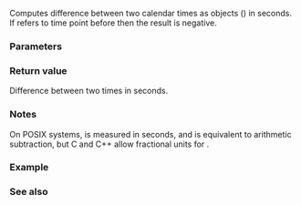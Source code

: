 {{cpp/title|difftime}}
{{cpp/chrono/c/navbar}}
{{ddcl|header=ctime|
double difftime( std::time_t time_end, std::time_t time_beg );
}}

Computes difference between two calendar times as {{lc|std::time_t}} objects ({{c|time_end - time_beg}}) in seconds. If {{c|time_end}} refers to time point before {{c|time_beg}} then the result is negative.

===Parameters===
{{par begin}}
{{par|time_beg, time_end|times to compare}}
{{par end}}

===Return value===
Difference between two times in seconds.

===Notes===
On POSIX systems, {{lc|std::time_t}} is measured in seconds, and {{tt|difftime}} is equivalent to arithmetic subtraction, but C and C++ allow fractional units for {{tt|time_t}}.

===Example===
{{example
|code=
#include &lt;ctime&gt;
#include &lt;iostream&gt;

int main()
{
    std::time_t start = std::time(nullptr);
    volatile double d = 1.0;

    // some time-consuming operation
    for (int p = 0; p &lt; 10000; ++p)
        for (int q = 0; q &lt; 100000; ++q)
            d = d + p * d * q + d;

    std::cout &lt;&lt; "Wall time passed: "
              &lt;&lt; std::difftime(std::time(nullptr), start) &lt;&lt; " s.\n";
}
|p=true
|output=
Wall time passed: 9 s.
}}

===See also===
{{dsc begin}}
{{dsc inc|cpp/chrono/dsc duration}}
{{dsc see c|c/chrono/difftime}}
{{dsc end}}

{{langlinks|de|es|fr|it|ja|pt|ru|zh}}
